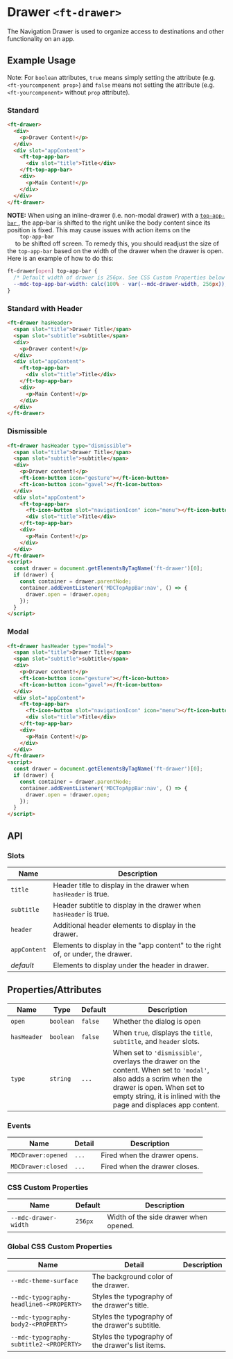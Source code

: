 
<Meta title="Firstech UI/Component/Drawer/Doc" />

<style>{`

`}</style>

# Drawer `<ft-drawer>`

<p>
  The Navigation Drawer is used to organize access to destinations and other
  functionality on an app.
</p>

## Example Usage

Note: For `boolean` attributes, `true` means simply setting the attribute (e.g. `<ft-yourcomponent prop>`) and `false` means not setting the attribute (e.g. `<ft-yourcomponent>` without `prop` attribute).

### Standard

<Canvas withToolbar>
  <Story id="firstech-ui-component-drawer--standard" height="100px" />
</Canvas>

```html
<ft-drawer>
  <div>
    <p>Drawer Content!</p>
  </div>
  <div slot="appContent">
    <ft-top-app-bar>
      <div slot="title">Title</div>
    </ft-top-app-bar>
    <div>
      <p>Main Content!</p>
    </div>
  </div>
</ft-drawer>
```

<p>
  <strong>NOTE:</strong> When using an inline-drawer (i.e. non-modal drawer)
  with a
  <a href="https://github.com/material-components/material-web/tree/master/packages/top-app-bar">
    <code>top-app-bar</code>
  </a>
  , the app-bar is shifted to the right unlike the body content since its position
  is fixed. This may cause issues with action items on the <code>
    top-app-bar
  </code> to be shifted off screen. To remedy this, you should readjust the size
  of the
  <code>top-app-bar</code> based on the width of the drawer when the drawer is
  open. Here is an example of how to do this:
</p>

```css
ft-drawer[open] top-app-bar {
  /* Default width of drawer is 256px. See CSS Custom Properties below */
  --mdc-top-app-bar-width: calc(100% - var(--mdc-drawer-width, 256px));
}
```

### Standard with Header

<Canvas withToolbar>
  <Story
    id="firstech-ui-component-drawer--standard-with-header"
    height="100px"
  />
</Canvas>

```html
<ft-drawer hasHeader>
  <span slot="title">Drawer Title</span>
  <span slot="subtitle">subtitle</span>
  <div>
    <p>Drawer content!</p>
  </div>
  <div slot="appContent">
    <ft-top-app-bar>
      <div slot="title">Title</div>
    </ft-top-app-bar>
    <div>
      <p>Main Content!</p>
    </div>
  </div>
</ft-drawer>
```

### Dismissible

<Canvas withToolbar>
  <Story id="firstech-ui-component-drawer--dismissible" height="100px" />
</Canvas>

```html
<ft-drawer hasHeader type="dismissible">
  <span slot="title">Drawer Title</span>
  <span slot="subtitle">subtitle</span>
  <div>
    <p>Drawer content!</p>
    <ft-icon-button icon="gesture"></ft-icon-button>
    <ft-icon-button icon="gavel"></ft-icon-button>
  </div>
  <div slot="appContent">
    <ft-top-app-bar>
      <ft-icon-button slot="navigationIcon" icon="menu"></ft-icon-button>
      <div slot="title">Title</div>
    </ft-top-app-bar>
    <div>
      <p>Main Content!</p>
    </div>
  </div>
</ft-drawer>
<script>
  const drawer = document.getElementsByTagName('ft-drawer')[0];
  if (drawer) {
    const container = drawer.parentNode;
    container.addEventListener('MDCTopAppBar:nav', () => {
      drawer.open = !drawer.open;
    });
  }
</script>
```

### Modal

<Canvas withToolbar>
  <Story id="firstech-ui-component-drawer--with-modal" height="100px" />
</Canvas>

```html
<ft-drawer hasHeader type="modal">
  <span slot="title">Drawer Title</span>
  <span slot="subtitle">subtitle</span>
  <div>
    <p>Drawer content!</p>
    <ft-icon-button icon="gesture"></ft-icon-button>
    <ft-icon-button icon="gavel"></ft-icon-button>
  </div>
  <div slot="appContent">
    <ft-top-app-bar>
      <ft-icon-button slot="navigationIcon" icon="menu"></ft-icon-button>
      <div slot="title">Title</div>
    </ft-top-app-bar>
    <div>
      <p>Main Content!</p>
    </div>
  </div>
</ft-drawer>
<script>
  const drawer = document.getElementsByTagName('ft-drawer')[0];
  if (drawer) {
    const container = drawer.parentNode;
    container.addEventListener('MDCTopAppBar:nav', () => {
      drawer.open = !drawer.open;
    });
  }
</script>
```

## API

### Slots

<table>
  <thead>
    <tr>
      <th>Name</th>
      <th>Description</th>
    </tr>
  </thead>
  <tbody>
    <tr>
      <td>
        <code>title</code>
      </td>
      <td>
        Header title to display in the drawer when <code>hasHeader</code> is
        true.
      </td>
    </tr>
    <tr>
      <td>
        <code>subtitle</code>
      </td>
      <td>
        Header subtitle to display in the drawer when <code>hasHeader</code> is
        true.
      </td>
    </tr>
    <tr>
      <td>
        <code>header</code>
      </td>
      <td>Additional header elements to display in the drawer.</td>
    </tr>
    <tr>
      <td>
        <code>appContent</code>
      </td>
      <td>
        Elements to display in the "app content" to the right of, or under, the
        drawer.
      </td>
    </tr>
    <tr>
      <td>
        <em>default</em>
      </td>
      <td>Elements to display under the header in drawer.</td>
    </tr>
  </tbody>
</table>

## Properties/Attributes

<table>
  <thead>
    <tr>
      <th>Name</th>
      <th>Type</th>
      <th>Default</th>
      <th>Description</th>
    </tr>
  </thead>
  <tbody>
    <tr>
      <td>
        <code>open</code>
      </td>
      <td>
        <code>boolean</code>
      </td>
      <td>
        <code>false</code>
      </td>
      <td>Whether the dialog is open</td>
    </tr>
    <tr>
      <td>
        <code>hasHeader</code>
      </td>
      <td>
        <code>boolean</code>
      </td>
      <td>
        <code>false</code>
      </td>
      <td>
        When <code>true</code>, displays the <code>title</code>,
        <code>subtitle</code>, and <code>header</code> slots.
      </td>
    </tr>
    <tr>
      <td>
        <code>type</code>
      </td>
      <td>
        <code>string</code>
      </td>
      <td>
        <code>...</code>
      </td>
      <td>
        When set to <code>'dismissible'</code>, overlays the drawer on the
        content. When set to <code>'modal'</code>, also adds a scrim when the
        drawer is open. When set to empty string, it is inlined with the page
        and displaces app content.
      </td>
    </tr>
  </tbody>
</table>

### Events

<table>
  <thead>
    <tr>
      <th>Name</th>
      <th>Detail</th>
      <th>Description</th>
    </tr>
  </thead>
  <tbody>
    <tr>
      <td>
        <code>MDCDrawer:opened</code>
      </td>
      <td>
        <code>...</code>
      </td>
      <td>Fired when the drawer opens.</td>
    </tr>
    <tr>
      <td>
        <code>MDCDrawer:closed</code>
      </td>
      <td>
        <code>...</code>
      </td>
      <td>Fired when the drawer closes.</td>
    </tr>
  </tbody>
</table>

### CSS Custom Properties

<table>
  <thead>
    <tr>
      <th>Name</th>
      <th>Default</th>
      <th>Description</th>
    </tr>
  </thead>
  <tbody>
    <tr>
      <td>
        <code>--mdc-drawer-width</code>
      </td>
      <td>
        <code>256px</code>
      </td>
      <td>Width of the side drawer when opened.</td>
    </tr>
  </tbody>
</table>

### Global CSS Custom Properties

<table>
  <thead>
    <tr>
      <th>Name</th>
      <th>Detail</th>
      <th>Description</th>
    </tr>
  </thead>
  <tbody>
    <tr>
      <td>
        <code>--mdc-theme-surface</code>
      </td>
      <td>The background color of the drawer.</td>
      <td></td>
    </tr>
    <tr>
      <td>
        <code>--mdc-typography-headline6-&lt;PROPERTY&gt;</code>
      </td>
      <td>Styles the typography of the drawer's title.</td>
      <td></td>
    </tr>
    <tr>
      <td>
        <code>--mdc-typography-body2-&lt;PROPERTY&gt;</code>
      </td>
      <td>Styles the typography of the drawer's subtitle.</td>
      <td></td>
    </tr>
    <tr>
      <td>
        <code>--mdc-typography-subtitle2-&lt;PROPERTY&gt;</code>
      </td>
      <td>Styles the typography of the drawer's list items.</td>
      <td></td>
    </tr>
  </tbody>
</table>
